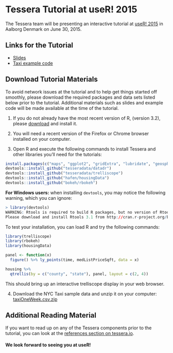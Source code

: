 # Tessera Tutorial at useR! 2015 #

The Tessera team will be presenting an interactive tutorial at [useR! 2015](http://user2015.math.aau.dk) in Aalborg Denmark on June 30, 2015.

## Links for the Tutorial

- [Slides](https://cdn.rawgit.com/tesseradata/docs-UseR2015/gh-pages/slides/housing/Tessera-overview-housing-demo.html)
- [Taxi example code]()

## Download Tutorial Materials ##

To avoid network issues at the tutorial and to help get things started off smoothly, please download the required packages and data sets listed below prior to the tutorial.  Additional materials such as slides and example code will be made available at the time of the tutorial.

1. If you do not already have the most recent version of R, (version 3.2), please [download](http://cran.r-project.org) and install it.

2. You will need a recent version of the Firefox or Chrome browser installed on your computer.

3. Open R and execute the following commands to install Tessera and other libraries you'll need for the tutorials:

```r
install.packages(c("maps", "ggplot2", "gridExtra", "lubridate", "geosphere", "devtools"))
devtools::install_github("tesseradata/datadr")
devtools::install_github("tesseradata/trelliscope")
devtools::install_github("hafen/housingData")
devtools::install_github("bokeh/rbokeh")
```

**For Windows users:**  when installing `devtools`, you may notice the following warning, which you can ignore:

```r
> library(devtools)
WARNING: Rtools is required to build R packages, but no version of Rtools compatible with R 3.x was found. (Only the following incompatible version(s) of Rtools were found:3.2)
Please download and install Rtools 3.1 from http://cran.r-project.org/bin/windows/Rtools/ and then run find_rtools().
```

To test your installation, you can load R and try the following commands:

```r
library(trelliscope)
library(rbokeh)
library(housingData)

panel <- function(x)
  figure() %>% ly_points(time, medListPriceSqft, data = x)

housing %>%
  qtrellis(by = c("county", "state"), panel, layout = c(2, 4))
```

This should bring up an interactive trelliscope display in your web browser.

4. Download the NYC Taxi sample data and unzip it on your computer: [taxiOneWeek.csv.zip](http://ml.stat.purdue.edu/user2015/taxiOneWeek.csv.zip)

## Additional Reading Material ##

If you want to read up on any of the Tessera components prior to the tutorial, you can look at the [references section on tessera.io](http://tessera.io/#references).

<!-- 6. The zip file contains a folder called **exercises**.  Set your working directory in R to this folder,
using something like `setwd("mypaths/exercises")`.  The **exercises** folder
contains a folder for each of the three exercises:  **power_exercise**, **netflow_exercise**, and **housing_exercise**.
Each exercise folder has a single **.R** file which contains the code for the exercise. Open that
file in your editor of choice and begin! -->

#### We look forward to seeing you at useR!
